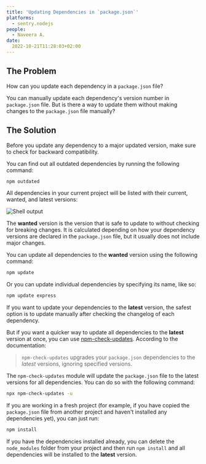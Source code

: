 ```yaml
---
title: 'Updating Dependencies in `package.json`'
platforms:
  - sentry.nodejs
people:
  - Naveera A.
date:
  2022-10-21T11:28:03+02:00
---
```


## The Problem

How can you update each dependency in a `package.json` file?

You can manually update each dependency's version number in `package.json` file. But is there a way to update them without making changes to the `package.json` file manually?

## The Solution

Before you update any dependency to a major updated version, make sure to check for backward compatibility.

You can find out all outdated dependencies by running the following command:

```bash
npm outdated
```

All dependencies in your current project will be listed with their current, wanted, and latest versions:

![Shell output](update-dependencies.png)

The **wanted** version is the version that is safe to update to without checking for breaking changes. It is calculated depending on how your dependency versions are declared in the `package.json` file, but it usually does not include major changes.

You can update all dependencies to the **wanted** version using the following command:

```bash
npm update
```

Or you can update individual dependencies by specifying its name, like so:

```bash
npm update express
```

If you want to update your dependencies to the **latest** version, the safest option is to update manually after checking the changelog of each dependency.

But if you want a quicker way to update all dependencies to the **latest** version at once, you can use [npm-check-updates](https://www.npmjs.com/package/npm-check-updates). According to the documentation:

> `npm-check-updates` upgrades your `package.json` dependencies to the _latest_ versions, ignoring specified versions.

The `npm-check-updates` module will update the `package.json` file to the latest versions for all dependencies. You can do so with the following command:

```bash
npx npm-check-updates -u
```

If you are working in a fresh project (for example, if you have copied the `package.json` file from another project and haven't installed any dependencies yet), you can just run:

```bash
npm install
```

If you have the dependencies installed already, you can delete the `node_modules` folder from your project and then run `npm install` and all dependencies will be installed to the **latest** version.
